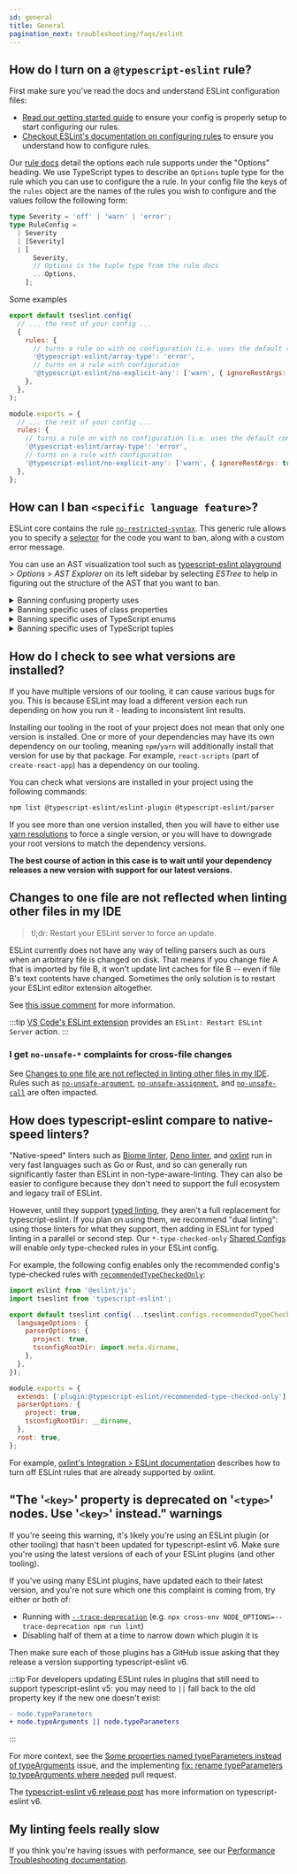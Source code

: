 ```yaml
---
id: general
title: General
pagination_next: troubleshooting/faqs/eslint
---
```



## How do I turn on a `@typescript-eslint` rule?

First make sure you've read the docs and understand ESLint configuration files:

- [Read our getting started guide](../../getting-started/Quickstart.mdx) to ensure your config is properly setup to start configuring our rules.
- [Checkout ESLint's documentation on configuring rules](https://eslint.org/docs/latest/use/configure/rules) to ensure you understand how to configure rules.

Our [rule docs](/rules) detail the options each rule supports under the "Options" heading.
We use TypeScript types to describe an `Options` tuple type for the rule which you can use to configure the a rule.
In your config file the keys of the `rules` object are the names of the rules you wish to configure and the values follow the following form:

```ts
type Severity = 'off' | 'warn' | 'error';
type RuleConfig =
  | Severity
  | [Severity]
  | [
      Severity,
      // Options is the tuple type from the rule docs
      ...Options,
    ];
```

Some examples

<Tabs groupId="eslint-config">
<TabItem value="Flat Config">

```js title="eslint.config.mjs"
export default tseslint.config(
  // ... the rest of your config ...
  {
    rules: {
      // turns a rule on with no configuration (i.e. uses the default configuration)
      '@typescript-eslint/array-type': 'error',
      // turns on a rule with configuration
      '@typescript-eslint/no-explicit-any': ['warn', { ignoreRestArgs: true }],
    },
  },
);
```

</TabItem>
<TabItem value="Legacy Config">

```js title=".eslintrc.cjs"
module.exports = {
  // ... the rest of your config ...
  rules: {
    // turns a rule on with no configuration (i.e. uses the default configuration)
    '@typescript-eslint/array-type': 'error',
    // turns on a rule with configuration
    '@typescript-eslint/no-explicit-any': ['warn', { ignoreRestArgs: true }],
  },
};
```

</TabItem>
</Tabs>

## How can I ban `<specific language feature>`?

ESLint core contains the rule [`no-restricted-syntax`](https://eslint.org/docs/rules/no-restricted-syntax).
This generic rule allows you to specify a [selector](https://eslint.org/docs/developer-guide/selectors) for the code you want to ban, along with a custom error message.

You can use an AST visualization tool such as [typescript-eslint playground](/play#showAST=es) > _Options_ > _AST Explorer_ on its left sidebar by selecting _ESTree_ to help in figuring out the structure of the AST that you want to ban.

<details>
<summary>Banning confusing property uses</summary>

```jsonc
{
  "rules": {
    "no-restricted-syntax": [
      "error",

      // Ban accessing `constructor.name`:
      {
        "selector": "MemberExpression[object.property.name='constructor'][property.name='name']",
        "message": "'constructor.name' is not reliable after code minifier usage.",
      },

      // Ban get and set accessors:
      {
        "selector": "Property:matches([kind = \"get\"], [kind = \"set\"]), MethodDefinition:matches([kind = \"get\"], [kind = \"set\"])",
        "message": "Don't use get and set accessors.",
      },
    ],
  },
}
```

</details>

<details>
<summary>Banning specific uses of class properties</summary>

```jsonc
{
  "rules": {
    "no-restricted-syntax": [
      "error",

      // Ban `private` members:
      {
        "selector": ":matches(PropertyDefinition, MethodDefinition)[accessibility=\"private\"]",
        "message": "Use `#private` members instead.",
      },

      // Ban `#private` members:
      {
        "selector": ":matches(PropertyDefinition, MethodDefinition) > PrivateIdentifier.key",
        "message": "Use the `private` modifier instead.",
      },

      // Ban static `this`:
      {
        "selector": "MethodDefinition[static = true] ThisExpression",
        "message": "Prefer using the class's name directly.",
      },

      // Ban static `this`:
      {
        "selector": "MethodDefinition[static = true] ThisExpression",
        "message": "Prefer using the class's name directly.",
      },
    ],
  },
}
```

</details>

<details>
<summary>Banning specific uses of TypeScript enums</summary>

```jsonc
{
  "rules": {
    "no-restricted-syntax": [
      "error",

      // Ban all enums:
      {
        "selector": "TSEnumDeclaration",
        "message": "My reason for not using any enums at all.",
      },

      // Ban just `const` enums:
      {
        "selector": "TSEnumDeclaration[const=true]",
        "message": "My reason for not using const enums.",
      },

      // Ban just non-`const` enums:
      {
        "selector": "TSEnumDeclaration:not([const=true])",
        "message": "My reason for not using non-const enums.",
      },
    ],
  },
}
```

</details>

<details>
<summary>Banning specific uses of TypeScript tuples</summary>

```jsonc
{
  "rules": {
    "no-restricted-syntax": [
      "error",
      // enforce tuple members have labels
      {
        "selector": "TSTupleType > :not(TSNamedTupleMember)",
        "message": "All tuples should have labels.",
      },
    ],
  },
}
```

</details>

## How do I check to see what versions are installed?

If you have multiple versions of our tooling, it can cause various bugs for you.
This is because ESLint may load a different version each run depending on how you run it - leading to inconsistent lint results.

Installing our tooling in the root of your project does not mean that only one version is installed.
One or more of your dependencies may have its own dependency on our tooling, meaning `npm`/`yarn` will additionally install that version for use by that package.
For example, `react-scripts` (part of `create-react-app`) has a dependency on our tooling.

You can check what versions are installed in your project using the following commands:

```bash npm2yarn
npm list @typescript-eslint/eslint-plugin @typescript-eslint/parser
```

If you see more than one version installed, then you will have to either use [yarn resolutions](https://classic.yarnpkg.com/en/docs/selective-version-resolutions) to force a single version, or you will have to downgrade your root versions to match the dependency versions.

**The best course of action in this case is to wait until your dependency releases a new version with support for our latest versions.**

## Changes to one file are not reflected when linting other files in my IDE

> tl;dr: Restart your ESLint server to force an update.

ESLint currently does not have any way of telling parsers such as ours when an arbitrary file is changed on disk.
That means if you change file A that is imported by file B, it won't update lint caches for file B -- even if file B's text contents have changed.
Sometimes the only solution is to restart your ESLint editor extension altogether.

See [this issue comment](https://github.com/typescript-eslint/typescript-eslint/issues/5845#issuecomment-1283248238 'GitHub issue 5845, comment 1283248238: details on ESLint cross-file caching') for more information.

:::tip
[VS Code's ESLint extension](https://marketplace.visualstudio.com/items?itemName=dbaeumer.vscode-eslint) provides an `ESLint: Restart ESLint Server` action.
:::

### I get `no-unsafe-*` complaints for cross-file changes

See [Changes to one file are not reflected in linting other files in my IDE](#changes-to-one-file-are-not-reflected-when-linting-other-files-in-my-ide).
Rules such as [`no-unsafe-argument`](/rules/no-unsafe-argument), [`no-unsafe-assignment`](/rules/no-unsafe-assignment), and [`no-unsafe-call`](/rules/no-unsafe-call) are often impacted.

## How does typescript-eslint compare to native-speed linters?

"Native-speed" linters such as [Biome linter](https://biomejs.dev/linter), [Deno linter](https://docs.deno.com/runtime/manual/tools/linter), and [oxlint](https://oxc.rs/docs/guide/usage/linter.html) run in very fast languages such as Go or Rust, and so can generally run significantly faster than ESLint in non-type-aware-linting.
They can also be easier to configure because they don't need to support the full ecosystem and legacy trail of ESLint.

However, until they support [typed linting](../../getting-started/Typed_Linting.mdx), they aren't a full replacement for typescript-eslint.
If you plan on using them, we recommend "dual linting": using those linters for what they support, then adding in ESLint for typed linting in a parallel or second step.
Our `*-type-checked-only` [Shared Configs](../../users/Shared_Configurations.mdx) will enable only type-checked rules in your ESLint config.

For example, the following config enables only the recommended config's type-checked rules with [`recommendedTypeCheckedOnly`](../../users/Shared_Configurations.mdx#recommended-type-checked-only):

<Tabs groupId="eslint-config">
<TabItem value="Flat Config">

```js title="eslint.config.mjs"
import eslint from '@eslint/js';
import tseslint from 'typescript-eslint';

export default tseslint.config(...tseslint.configs.recommendedTypeCheckedOnly, {
  languageOptions: {
    parserOptions: {
      project: true,
      tsconfigRootDir: import.meta.dirname,
    },
  },
});
```

</TabItem>
<TabItem value="Legacy Config">

```js title=".eslintrc.cjs"
module.exports = {
  extends: ['plugin:@typescript-eslint/recommended-type-checked-only'],
  parserOptions: {
    project: true,
    tsconfigRootDir: __dirname,
  },
  root: true,
};
```

</TabItem>
</Tabs>

For example, [oxlint's Integration > ESLint documentation](https://oxc.rs/docs/guide/usage/linter#eslint) describes how to turn off ESLint rules that are already supported by oxlint.

## "The '`<key>`' property is deprecated on '`<type>`' nodes. Use '`<key>`' instead." warnings

If you're seeing this warning, it's likely you're using an ESLint plugin (or other tooling) that hasn't been updated for typescript-eslint v6.
Make sure you're using the latest versions of each of your ESLint plugins (and other tooling).

If you've using many ESLint plugins, have updated each to their latest version, and you're not sure which one this complaint is coming from, try either or both of:

- Running with [`--trace-deprecation`](https://nodejs.org/api/cli.html#--trace-deprecation) (e.g. `npx cross-env NODE_OPTIONS=--trace-deprecation npm run lint`)
- Disabling half of them at a time to narrow down which plugin it is

Then make sure each of those plugins has a GitHub issue asking that they release a version supporting typescript-eslint v6.

:::tip
For developers updating ESLint rules in plugins that still need to support typescript-eslint v5: you may need to `||` fall back to the old property key if the new one doesn't exist:

```diff
- node.typeParameters
+ node.typeArguments || node.typeParameters
```

:::

For more context, see the [Some properties named typeParameters instead of typeArguments](https://github.com/typescript-eslint/typescript-eslint/issues/146) issue, and the implementing [fix: rename typeParameters to typeArguments where needed](https://github.com/typescript-eslint/typescript-eslint/pull/5384) pull request.

The [typescript-eslint v6 release post](/blog/announcing-typescript-eslint-v6-beta) has more information on typescript-eslint v6.

## My linting feels really slow

If you think you're having issues with performance, see our [Performance Troubleshooting documentation](../../troubleshooting/typed-linting/Performance.mdx).
